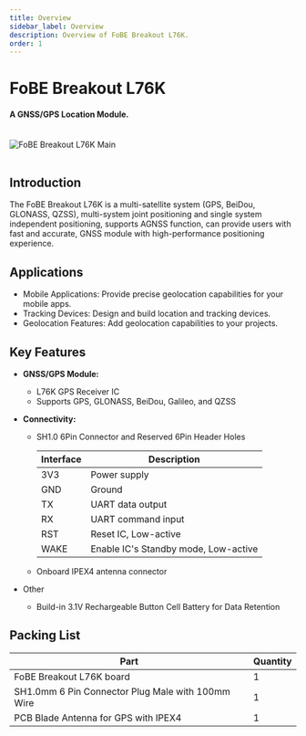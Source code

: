 ```yaml
---
title: Overview
sidebar_label: Overview
description: Overview of FoBE Breakout L76K.
order: 1
---
```


# FoBE Breakout L76K

#### A GNSS/GPS Location Module.

<br/>
<div style={{ textAlign: 'center' }}>
  <img src="/img/products/f2207-1a.main.png" alt="FoBE Breakout L76K Main" style={{ width: '80%', height: 'auto' }} />
</div>
<br/>

## Introduction

The FoBE Breakout L76K is a multi-satellite system (GPS, BeiDou, GLONASS, QZSS), multi-system joint positioning and single system independent positioning, supports AGNSS function, can provide users with fast and accurate, GNSS module with high-performance positioning experience.

## Applications
- Mobile Applications: Provide precise geolocation capabilities for your mobile apps.
- Tracking Devices: Design and build location and tracking devices.
- Geolocation Features: Add geolocation capabilities to your projects.


## Key Features

*   **GNSS/GPS Module:**
    *   L76K GPS Receiver IC
    *   Supports GPS, GLONASS, BeiDou, Galileo, and QZSS

*   **Connectivity:**
    *   SH1.0 6Pin Connector and Reserved 6Pin Header Holes

        |Interface                           |Description |
        |-------------------------------|---------|
        |3V3 |Power supply       |
        |GND  |Ground       |
        |TX |UART data output       |
        |RX |UART command input       |
        |RST |Reset IC, Low-active      |
        |WAKE |Enable IC's Standby mode, Low-active       |

    *   Onboard IPEX4 antenna connector

*   Other
    *   Build-in 3.1V Rechargeable Button Cell Battery for Data Retention


 

## Packing List

|Part                           |Quantity |
|-------------------------------|---------|
|FoBE Breakout L76K board |1        |
|SH1.0mm 6 Pin Connector Plug Male with 100mm Wire  |1        |
|PCB Blade Antenna for GPS with IPEX4  |1        |